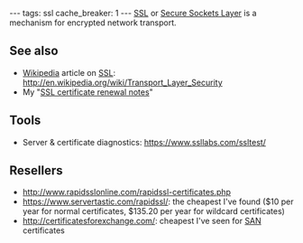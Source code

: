 ---
tags: ssl
cache_breaker: 1
---
[[SSL]] or [[Secure Sockets Layer]] is a mechanism for encrypted network transport.

== See also ==

* [[Wikipedia]] article on [[SSL]]: http://en.wikipedia.org/wiki/Transport_Layer_Security
* My "[[SSL certificate renewal notes]]"

== Tools ==

* Server & certificate diagnostics: https://www.ssllabs.com/ssltest/

== Resellers ==

* http://www.rapidsslonline.com/rapidssl-certificates.php
* https://www.servertastic.com/rapidssl/: the cheapest I've found ($10 per year for normal certificates, $135.20 per year for wildcard certificates)
* http://certificatesforexchange.com/: cheapest I've seen for [[SAN]] certificates
